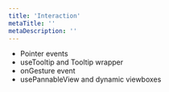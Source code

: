 ```yaml
---
title: 'Interaction'
metaTitle: ''
metaDescription: ''
---
```


- Pointer events
- useTooltip and Tooltip wrapper
- onGesture event
- usePannableView and dynamic viewboxes

